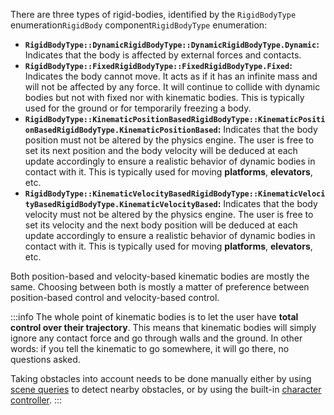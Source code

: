 
There are three types of rigid-bodies, identified by the <rapier>`RigidBodyType` enumeration</rapier><bevy>`RigidBody` component</bevy><js>`RigidBodyType` enumeration</js>:

* **<rapier>`RigidBodyType::Dynamic`</rapier><bevy>`RigidBodyType::Dynamic`</bevy><js>`RigidBodyType.Dynamic`</js>:** Indicates that the body is affected by
  external forces and contacts.
* **<rapier>`RigidBodyType::Fixed`</rapier><bevy>`RigidBodyType::Fixed`</bevy><js>`RigidBodyType.Fixed`</js>:** Indicates the body cannot move. It acts as
  if it has an infinite mass and will not be affected by any force. It will continue to collide with dynamic bodies but
  not with fixed nor with kinematic bodies. This is typically used for the ground or for temporarily freezing a body.
* **<rapier>`RigidBodyType::KinematicPositionBased`</rapier><bevy>`RigidBodyType::KinematicPositionBased`</bevy><js>`RigidBodyType.KinematicPositionBased`</js>:** Indicates
  that the body position must not be altered by the physics engine. The user is free to set its next position and the
  body velocity will be deduced at each update accordingly to ensure a realistic behavior of dynamic bodies in contact
  with it. This is typically used for moving **platforms**, **elevators**, etc.
* **<rapier>`RigidBodyType::KinematicVelocityBased`</rapier><bevy>`RigidBodyType::KinematicVelocityBased`</bevy><js>`RigidBodyType.KinematicVelocityBased`</js>:** Indicates
  that the body velocity must not be altered by the physics engine. The user is free to set its velocity and the next
  body position will be deduced at each update accordingly to ensure a realistic behavior of dynamic bodies in contact
  with it. This is typically used for moving **platforms**, **elevators**, etc.

Both position-based and velocity-based kinematic bodies are mostly the same. Choosing between both is mostly a matter of
preference between position-based control and velocity-based control.

:::info
The whole point of kinematic bodies is to let the user have **total control over their trajectory**. This means that
kinematic bodies will simply ignore any contact force and go through walls and the ground.
In other words: if you tell the kinematic to go somewhere, it will go there, no questions asked.

Taking obstacles into
account needs to be done manually either by using [scene queries](scene_queries) to detect nearby obstacles, or by using the built-in
[character controller](character_controller).
:::
